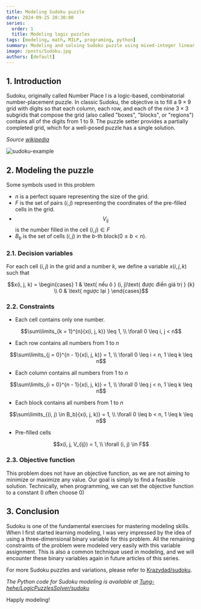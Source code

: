 ```yaml
---
title: Modeling Sudoku puzzle
date: 2024-09-25 20:30:00
series:
  order: 1
  title: Modeling logic puzzles
tags: [modeling, math, MILP, programing, python]
summary: Modeling and solving Sudoku puzzle using mixed-integer linear programming.
image: /posts/Sudoku.jpg
authors: [default]
---
```



## 1. Introduction

Sudoku, originally called Number Place l is a logic-based, combinatorial number-placement puzzle.
In classic Sudoku, the objective is to fill a $9×9$ grid with digits so that each column, each row,
and each of the nine $3×3$ subgrids that compose the grid (also called "boxes", "blocks", or "regions")
contains all of the digits from 1 to 9. The puzzle setter provides a partially completed grid, which
for a well-posed puzzle has a single solution.

*Source [wikipedia](https://wikipedia.org/wiki/Sudoku)*

![sudoku-example](/posts/Sudoku.jpg)

## 2. Modeling the puzzle
Some symbols used in this problem
- $n$ is a perfect square representing the size of the grid.
- $F$ is the set of pairs $(i, j)$ representing the coordinates of the pre-filled cells in the grid.
- $$V_{ij}$$ is the number filled in the cell $(i, j) \in F$
- $B_b$ is the set of cells $(i, j)$ in the $b$-th block($0 \leq b < n$).

### 2.1. Decision variables
For each cell $(i, j)$ in the grid and a number $k$, we define a variable $x(i,j,k)$ such that
```math
x(i, j, k) = \begin{cases}
  1 & \text{ nếu ô } (i, j)\text{ được điền giá trị } {k} \\
  0 & \text{ ngược lại }
\end{cases}
```

### 2.2. Constraints

- Each cell contains only one number.
```math
\sum\limits_{k = 1}^{n}{x(i, j, k)} \leq 1, \\ \forall 0 \leq i, j < n
```

- Each row contains all numbers from 1 to $n$
```math
\sum\limits_{j = 0}^{n - 1}{x(i, j, k)} = 1, \\ \forall 0 \leq i  < n, 1 \leq k  \leq n
```

- Each column contains all numbers from 1 to $n$
```math
\sum\limits_{i = 0}^{n - 1}{x(i, j, k)} = 1, \\ \forall 0 \leq j < n, 1 \leq k  \leq n
```

- Each block contains all numbers from 1 to $n$
```math
\sum\limits_{(i, j) \in B_b}{x(i, j, k)} = 1, \\ \forall 0 \leq b < n, 1 \leq k  \leq n
```

- Pre-filled cells
```math
x(i, j, V_{ij}) = 1, \\ \forall (i, j) \in F
```

### 2.3. Objective function

This problem does not have an objective function, as we are not aiming to minimize
or maximize any value. Our goal is simply to find a feasible solution. Technically,
when programming, we can set the objective function to a constant (I often choose 0)

## 3. Conclusion

Sudoku is one of the fundamental exercises for mastering modeling skills. When I
first started learning modeling, I was very impressed by the idea of using a
three-dimensional binary variable for this problem. All the remaining constraints
of the problem were modeled very easily with this variable assignment. This is also
a common technique used in modeling, and we will encounter these binary variables
again in future articles of this series.

For more Sudoku puzzles and variations, please refer to [Krazydad/sudoku](https://krazydad.com/sudoku/).

*The Python code for Sudoku modeling is available at
[Tung-hehe/LogicPuzzlesSolver/sudoku](https://github.com/Tung-hehe/LogicPuzzlesSolver/blob/main/src/puzzles/sudoku.py)*

Happly modeling! <Twemoji emoji="clinking-beer-mugs" />
